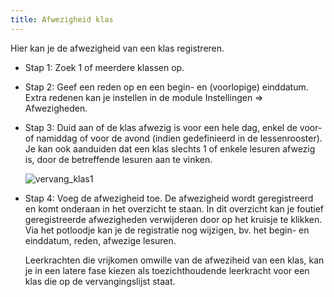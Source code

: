 ```yaml
---
title: Afwezigheid klas
---
```


<LegacyAction img="klas.png" text="Beheer afwezige klassen"/>  

Hier kan je de afwezigheid van een klas registreren.

- Stap 1: Zoek 1 of meerdere klassen op. 

- Stap 2: Geef een reden op en een begin- en (voorlopige) einddatum. Extra redenen kan je instellen in de module Instellingen => Afwezigheden.

- Stap 3: Duid aan of de klas afwezig is voor een hele dag, enkel de voor- of namiddag of voor de avond (indien gedefinieerd in de lessenrooster). Je kan ook aanduiden dat een klas slechts 1 of enkele lesuren afwezig is, door de betreffende lesuren aan te vinken.

  ![vervang_klas1](./vervang_klas1.png)

- Stap 4: Voeg de afwezigheid toe. De afwezigheid wordt geregistreerd en komt onderaan in het overzicht te staan. 
  In dit overzicht kan je foutief geregistreerde afwezigheden verwijderen door op het kruisje te klikken. Via het potloodje kan je de registratie nog wijzigen, bv. het begin- en einddatum, reden, afwezige lesuren.

  Leerkrachten die vrijkomen omwille van de afweziheid van een klas, kan je in een latere fase kiezen als toezichthoudende leerkracht voor een klas die op de vervangingslijst staat. 


